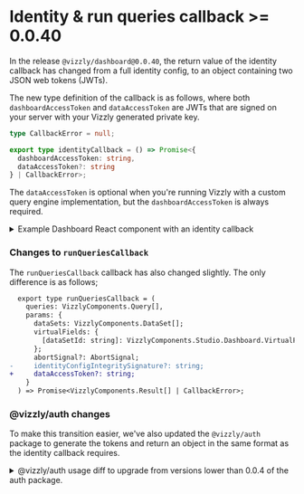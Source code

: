 # Identity & run queries callback >= 0.0.40

In the release `@vizzly/dashboard@0.0.40`, the return value of the identity callback has changed from
a full identity config, to an object containing two JSON web tokens (JWTs).

The new type definition of the callback is as follows, where both `dashboardAccessToken` and `dataAccessToken` are JWTs that are signed on your server with your Vizzly generated private key.

```ts
type CallbackError = null;

export type identityCallback = () => Promise<{
  dashboardAccessToken: string,
  dataAccessToken?: string
} | CallbackError>;
```

The `dataAccessToken` is optional when you're running Vizzly with a custom query engine implementation, but the `dashboardAccessToken` is always required.

<details>
  <summary>Example Dashboard React component with an identity callback</summary>

```tsx
<Vizzly.Dashboard
  type='self-hosted'
  vizzlyDockerImageEndpoint='/query-engine'
  identityCallback={async () => {
    const response = await fetch('/api/identity');

    if(response.ok) {
      const tokens = await response.json();

      return tokens;
    };

    return null;
  }}
/>
```

</details>

### Changes to `runQueriesCallback`
The `runQueriesCallback` callback has also changed slightly. The only difference is as follows;

```diff
  export type runQueriesCallback = (
    queries: VizzlyComponents.Query[],
    params: {
      dataSets: VizzlyComponents.DataSet[];
      virtualFields: {
        [dataSetId: string]: VizzlyComponents.Studio.Dashboard.VirtualField[];
      };
      abortSignal?: AbortSignal;
-     identityConfigIntegritySignature?: string;
+     dataAccessToken?: string;
    }
  ) => Promise<VizzlyComponents.Result[] | CallbackError>;
```


### @vizzly/auth changes
To make this transition easier, we've also updated the `@vizzly/auth` package to generate the tokens and return an object in the same format as the identity callback requires.

<details>
  <summary>@vizzly/auth usage diff to upgrade from versions lower than 0.0.4 of the auth package.</summary>

If you are currently using a version of the Vizzly auth package <= 0.0.4, the following diff will help you upgrade;

```diff
  const vizzAuth = createSigner({
    privateKey: PRIVATE_KEY,
    ttlInMinutes: 60,
  });

  let identityConfig = {
    userReference: "usr_12345",
-   userType: 'editor' | 'standard',
+   accessType: 'editor' | 'standard',
-   dataSets: "*",
+   dataSetIds: "*",
    secureFilters: {},
    organisationId: "org_7e58f56ceff84f80bc529b57f802d638",
    dashboardId: "dsh_3259c56329884d4c8de2c354063fa401",
  };

-  const {integritySignature, expires} = await vizzAuth.signIdentityConfig(partialIdentityConfig);
-  const identityConfig = {...partialIdentityConfig, integritySignature, expires};

+ const tokens = await vizzAuth.generateTokens(identityConfig);

  res
  .status(200)
  .setHeader('Access-Control-Allow-Origin', '*')
- .json({ identityConfig });
+ .json(tokens);
```

</details>